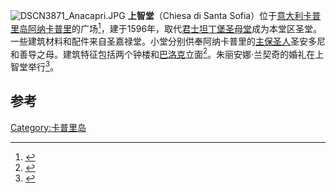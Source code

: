 [[File:DSCN3871_Anacapri.JPG|thumb]]
'''上智堂'''（Chiesa di Santa Sofia）位于[[意大利|意大利]][[卡普里岛|卡普里岛]][[阿纳卡普里|阿纳卡普里]]的广场<ref name="Knowles1918">{{cite book|last=Knowles|first=Sir Lees|title=The British in Capri, 1806-1808|url=http://books.google.com/books?id=Z30IAAAAIAAJ&pg=PA25|accessdate=8 July 2012|edition=Public domain|year=1918|publisher=John Lane Company|pages=25–|archive-date=2017-03-13|archive-url=https://web.archive.org/web/20170313051433/https://books.google.com/books?id=Z30IAAAAIAAJ&pg=PA25|dead-url=no}}</ref>，建于1596年，取代[[君士坦丁堡圣母堂|君士坦丁堡圣母堂]]成为本堂区圣堂。一些建筑材料和配件来自圣嘉禄堂。小堂分别供奉阿纳卡普里的[[主保圣人|主保圣人]]圣安多尼和善导之母。建筑特征包括两个钟楼和[[巴洛克|巴洛克]]立面<ref name="capri.net">{{cite web|url=http://www.capri.net/en/churches|title=Capri The churches|publisher=Capri On Line|accessdate=8 July 2012|archive-url=https://web.archive.org/web/20120618224456/http://www.capri.net/en/churches|archive-date=2012-06-18|dead-url=yes}}</ref>。朱丽安娜·兰契奇的婚礼在上智堂举行<ref name="celebritybrideguide.com">{{cite web|url=http://www.celebritybrideguide.com/giuliana-depandi-bill-rancic-wedding/|title=Giuliana DePandi and Bill Rancic Wedding|date=September 1, 2007|publisher=Celebrity Bride Guide|accessdate=8 July 2012|deadurl=yes|archiveurl=https://web.archive.org/web/20120704205022/http://www.celebritybrideguide.com/giuliana-depandi-bill-rancic-wedding/|archivedate=2012年7月4日}}</ref>。

==参考==
{{Reflist}}
{{Coord|40|33|15.07|N|14|13|1.36|E|region:IT|display=title}}
[[Category:卡普里岛|Category:卡普里岛]]